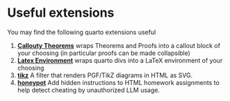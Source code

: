 # Useful extensions

You may find the following quarto extensions useful

1. **[Callouty Theorems]** wraps Theorems and Proofs into a callout block of your choosing (in particular proofs can be made collapsible)
2. **[Latex Environment]** wraps quarto divs into a LaTeX environment of your choosing
3. **[tikz]** A filter that renders PGF/TikZ diagrams in HTML as SVG. 
4. **[honeypot]** Add hidden instructions to HTML homework assignments to help detect cheating by unauthorized LLM usage. 


[callouty theorems]: https://github.com/sun123zxy/quarto-callouty-theorem
[Latex environment]: https://github.com/quarto-ext/latex-environment
[tikz]: https://github.com/danmackinlay/quarto_tikz
[honeypot]: https://github.com/jmgirard/honeypot